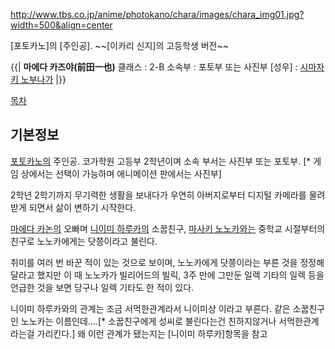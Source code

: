 http://www.tbs.co.jp/anime/photokano/chara/images/chara_img01.jpg?width=500&align=center 

[포토카노]의 [주인공]. ~~[이카리 신지]의 고등학생 버전~~

{{|
'''마에다 카즈야(前田一也)'''
클래스 : 2-B
소속부 : 포토부 또는 사진부
[성우] : [[시마자키 노부나가]]
|}}

[[목차]]

== 기본정보 ==
[[포토카노]]의 주인공. 코가학원 고등부 2학년이며 소속 부서는 사진부 또는 포토부. [* 게임 상에서는 선택이 가능하며 애니메이션 판에서는 사진부]

2학년 2학기까지 무기력한 생활을 보내다가 우연히 아버지로부터 디지털 카메라를 물려받게 되면서 삶이 변하기 시작한다.

[[마에다 카논]]의 오빠며 [[니이미 하루카]]의 소꿉친구, [[마사키 노노카]]와는 중학교 시절부터의 친구로 노노카에게는 닷쯩이라고 불린다.

취미를 여러 번 바꾼 적이 있는 것으로 보이며, 노노카에게 닷쯩이라는 부른 것을 정정해달라고 했지만 이 때 노노카가 빌리어드의 빌릭, 3주 만에 그만둔 일렉 기타의 일렉 등을 언급한 것을 보면 당구나 일렉 기타도 한 적이 있다.

니이미 하루카와의 관계는 조금 서먹한관계라서 니이미상 이라고 부른다. 같은 소꿉친구인 노노카는 이름인데....[* 소꿉친구에게 성씨로 불린다는건 친하지않거나 서먹한관계라는걸 가리킨다.] 왜 이런 관계가 됐는지는 [니이미 하루카]항목을 참고
 
